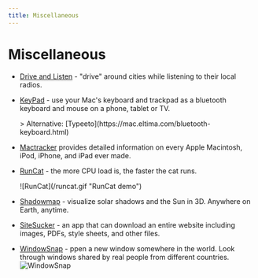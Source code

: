 ```yaml
---
title: Miscellaneous
---
```



# Miscellaneous

- [Drive and Listen](https://driveandlisten.app/) - "drive" around cities while listening to their local radios.
  <div><Tag name="web"/><Tag name="free"/></div>

- [KeyPad](https://apps.apple.com/in/app/keypad-bluetooth-keyboard/id1491684442) - use your Mac's keyboard and trackpad as a bluetooth keyboard and mouse on a phone, tablet or TV.
  <div><Tag name="macOS"/><Tag name="free"/></div>
  > Alternative: [Typeeto](https://mac.eltima.com/bluetooth-keyboard.html)

- [Mactracker](http://mactracker.ca/) provides detailed information on every Apple Macintosh, iPod, iPhone, and iPad ever made.
  <div><Tag name="macOS"/><Tag name="free"/></div>

- [RunCat](https://kyome.io/runcat/index.html) - the more CPU load is, the faster the cat runs.
  <div><Tag name="macOS"/><Tag name="free"/></div>
  ![RunCat](/runcat.gif "RunCat demo")

- [Shadowmap](https://app.shadowmap.org) - visualize solar shadows and the Sun in 3D. Anywhere on Earth, anytime.
  <div><Tag name="web"/><Tag name="free"/></div>

- [SiteSucker](https://ricks-apps.com/osx/sitesucker/index.html) - an app that can download an entire website including images, PDFs, style sheets, and other files.
  <div><Tag name=""/><Tag name="paid"/></div>

- [WindowSnap](https://www.window-swap.com/Window) - ppen a new window somewhere in the world. Look through windows shared by real people from different countries.
  ![WindowSnap](/window.jpeg)
